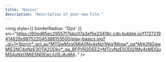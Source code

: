 ```yaml
---
title: 'Basics'
description: 'Description of your new file.'
---
```


<img
  style={{ borderRadius: '12px' }}
  src="https://60ed85ec29557f7bbc07a3ef5e23416c.cdn.bubble.io/f1727219414829x987522045388153500/play-basics.jpg?_gl=1*1bzrrir*_gcl_au*MTQwMzg0MjA0Ny4xNzI1Njg1Mjgw*_ga*MjA2NDgwMjE2NC4xNzE3OTA2ODky*_ga_BFPVR2DEE2*MTcyNzE5ODQ1My4xMDQuMS4xNzI3MjE5NDEwLjU0LjAuMA.."
/>